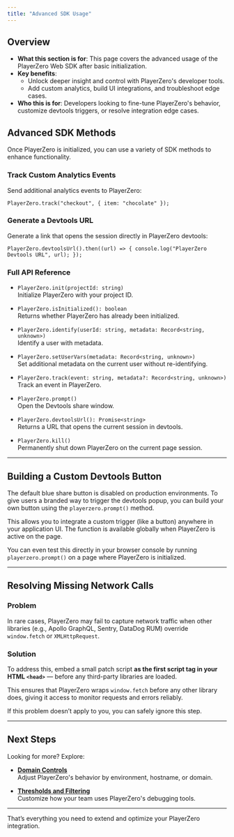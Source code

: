 ```yaml
---
title: "Advanced SDK Usage"
---
```


## Overview
- **What this section is for**: This page covers the advanced usage of the PlayerZero Web SDK after basic initialization.
- **Key benefits**:
  - Unlock deeper insight and control with PlayerZero's developer tools.
  - Add custom analytics, build UI integrations, and troubleshoot edge cases.
- **Who this is for**: Developers looking to fine-tune PlayerZero's behavior, customize devtools triggers, or resolve integration edge cases.

## Advanced SDK Methods

Once PlayerZero is initialized, you can use a variety of SDK methods to enhance functionality.

### Track Custom Analytics Events

Send additional analytics events to PlayerZero:

`PlayerZero.track("checkout", { item: "chocolate" });`

### Generate a Devtools URL

Generate a link that opens the session directly in PlayerZero devtools:

`PlayerZero.devtoolsUrl().then((url) => { console.log("PlayerZero Devtools URL", url); });`

### Full API Reference

- `PlayerZero.init(projectId: string)`  
  Initialize PlayerZero with your project ID.

- `PlayerZero.isInitialized(): boolean`  
  Returns whether PlayerZero has already been initialized.

- `PlayerZero.identify(userId: string, metadata: Record<string, unknown>)`  
  Identify a user with metadata.

- `PlayerZero.setUserVars(metadata: Record<string, unknown>)`  
  Set additional metadata on the current user without re-identifying.

- `PlayerZero.track(event: string, metadata?: Record<string, unknown>)`  
  Track an event in PlayerZero.

- `PlayerZero.prompt()`  
  Open the Devtools share window.

- `PlayerZero.devtoolsUrl(): Promise<string>`  
  Returns a URL that opens the current session in devtools.

- `PlayerZero.kill()`  
  Permanently shut down PlayerZero on the current page session.

---

## Building a Custom Devtools Button

The default blue share button is disabled on production environments. To give users a branded way to trigger the devtools popup, you can build your own button using the `playerzero.prompt()` method.

This allows you to integrate a custom trigger (like a button) anywhere in your application UI. The function is available globally when PlayerZero is active on the page.

You can even test this directly in your browser console by running `playerzero.prompt()` on a page where PlayerZero is initialized.

---

## Resolving Missing Network Calls

### Problem

In rare cases, PlayerZero may fail to capture network traffic when other libraries (e.g., Apollo GraphQL, Sentry, DataDog RUM) override `window.fetch` or `XMLHttpRequest`.

### Solution

To address this, embed a small patch script **as the first script tag in your HTML `<head>`** — before any third-party libraries are loaded.

This ensures that PlayerZero wraps `window.fetch` before any other library does, giving it access to monitor requests and errors reliably.

If this problem doesn’t apply to you, you can safely ignore this step.

---

## Next Steps

Looking for more? Explore:

- **[Domain Controls](/docs/domain-controls)**  
  Adjust PlayerZero's behavior by environment, hostname, or domain.

- **[Thresholds and Filtering](/docs/integrations/devtools)**  
  Customize how your team uses PlayerZero's debugging tools.


---

That’s everything you need to extend and optimize your PlayerZero integration.

